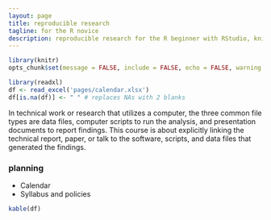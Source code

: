 ```yaml
---
layout: page
title: reproducible research
tagline: for the R novice
description: reproducible research for the R beginner with RStudio, knitr
---
```


```r
library(knitr)
opts_chunk$set(message = FALSE, include = FALSE, echo = FALSE, warning = FALSE)
```


```r
library(readxl)
df <- read_excel('pages/calendar.xlsx')
df[is.na(df)] <- " " # replaces NAs with 2 blanks
```


In technical work or research that utilizes a computer, the three common file types are data files, computer scripts to run the analysis, and presentation documents to report findings. This course is about explicitly linking the technical report, paper, or talk to the software, scripts, and data files that generated the findings. 

### planning

- Calendar
- Syllabus and policies

```r
kable(df)
```



<!--

### materials

Week 1

- [Topic] [Assignment] 
- [Topic] [Assignment] 
- [Topic] [Assignment] 



Week 3 

- Topic [assignments] [tutorials] [slides] [notes] [links] 
- Topic [assignments] [tutorials] [slides] [notes] [links] 
- Topic [assignments] [tutorials] [slides] [notes] [links] 

Week 4 

- Topic [assignments] [tutorials] [slides] [notes] [links] 
- Topic [assignments] [tutorials] [slides] [notes] [links] 
- Topic [assignments] [tutorials] [slides] [notes] [links]  

Week 5 

- Topic [assignments] [tutorials] [slides] [notes] [links] 
- Topic [assignments] [tutorials] [slides] [notes] [links] 
- Topic [assignments] [tutorials] [slides] [notes] [links]   

Week 6 

- Topic [assignments] [tutorials] [slides] [notes] [links] 
- Topic [assignments] [tutorials] [slides] [notes] [links] 
- Topic [assignments] [tutorials] [slides] [notes] [links]   

Week 7 

- Topic [assignments] [tutorials] [slides] [notes] [links] 
- Topic [assignments] [tutorials] [slides] [notes] [links] 
- Topic [assignments] [tutorials] [slides] [notes] [links]  

Week 8 

- Topic [assignments] [tutorials] [slides] [notes] [links] 
- Topic [assignments] [tutorials] [slides] [notes] [links] 
- Topic [assignments] [tutorials] [slides] [notes] [links]  

Week 9 

- Topic [assignments] [tutorials] [slides] [notes] [links] 
- Topic [assignments] [tutorials] [slides] [notes] [links] 
- Topic [assignments] [tutorials] [slides] [notes] [links]  

Week 10 

- Topic [assignments] [tutorials] [slides] [notes] [links] 
- Topic [assignments] [tutorials] [slides] [notes] [links] 
- Topic [assignments] [tutorials] [slides] [notes] [links]  
-->


### 





